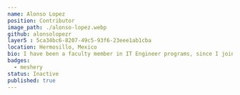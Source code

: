 ---
name: Alonso Lopez
position: Contributor
image_path: ./alonso-lopez.webp
github: alonsolopezr
layer5 : 5ca34bc6-8207-49c5-93f6-23eee1ab1cba
location: Hermosillo, Mexico
bio: I have been a faculty member in IT Engineer programs, since I joined Hermosillo’s Tech University almost 20 years ago. Mainly teaching and getting involved in academic events and activities, also making bonds up close with local and regional IT organizations. In 2016, I founded an academic IT group, for which I am the main coordinator, to develop various projects and collaborations that will benefit our IT programs. Besides being prototyping and developing solutions, I’ve been helping and advising organizations of my local market. But one of my most cherished milestones has been contributing with Layer5’s Meshery, in which I‘ve been involving with the most welcoming community and the greatest talented people I know. Also I’m a professional cellist for about 20 years, playing cello in my state orchestra, and several ensembles. I had the honor of premiering “Ceremonial” (feb. 2020) by composer T. Hori, and "Fantasía Num.1 para violoncello” (dec. 2018) by composer A. Vega. So I’m also passioned about multimedia, arts, entrepreneurship, creative work, video, film and animation.
badges:     
  - meshery
status: Inactive
published: true
---
